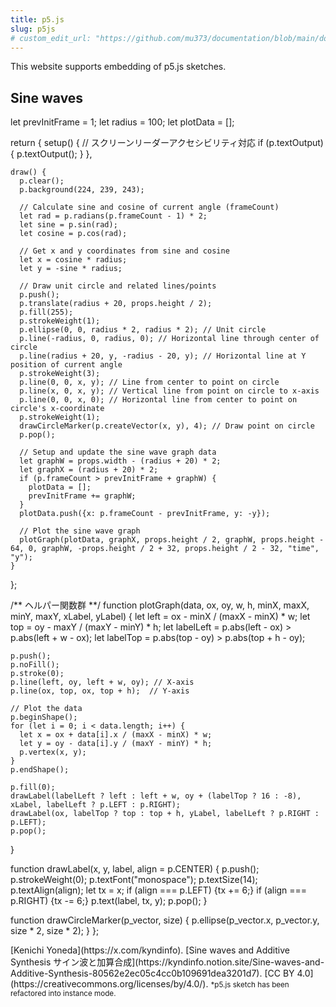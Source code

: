 ```yaml
---
title: p5.js
slug: p5js
# custom_edit_url: "https://github.com/mu373/documentation/blob/main/docs/network-science/foundations/test-notebook.ipynb"
---
```



This website supports embedding of p5.js sketches.


## Sine waves

  let prevInitFrame = 1;
  let radius = 100;
  let plotData = [];
  
  return {
    setup() {
      // スクリーンリーダーアクセシビリティ対応
      if (p.textOutput) {
        p.textOutput();
      }
    },
    
    draw() {
      p.clear();
      p.background(224, 239, 243);
      
      // Calculate sine and cosine of current angle (frameCount)
      let rad = p.radians(p.frameCount - 1) * 2;
      let sine = p.sin(rad);
      let cosine = p.cos(rad);
      
      // Get x and y coordinates from sine and cosine
      let x = cosine * radius;
      let y = -sine * radius;
      
      // Draw unit circle and related lines/points
      p.push();
      p.translate(radius + 20, props.height / 2);
      p.fill(255); 
      p.strokeWeight(1);
      p.ellipse(0, 0, radius * 2, radius * 2); // Unit circle
      p.line(-radius, 0, radius, 0); // Horizontal line through center of circle
      p.line(radius + 20, y, -radius - 20, y); // Horizontal line at Y position of current angle
      p.strokeWeight(3);
      p.line(0, 0, x, y); // Line from center to point on circle
      p.line(x, 0, x, y); // Vertical line from point on circle to x-axis
      p.line(0, 0, x, 0); // Horizontal line from center to point on circle's x-coordinate
      p.strokeWeight(1);
      drawCircleMarker(p.createVector(x, y), 4); // Draw point on circle
      p.pop();
      
      // Setup and update the sine wave graph data
      let graphW = props.width - (radius + 20) * 2;
      let graphX = (radius + 20) * 2;
      if (p.frameCount > prevInitFrame + graphW) {
        plotData = [];
        prevInitFrame += graphW;
      }
      plotData.push({x: p.frameCount - prevInitFrame, y: -y});
      
      // Plot the sine wave graph
      plotGraph(plotData, graphX, props.height / 2, graphW, props.height - 64, 0, graphW, -props.height / 2 + 32, props.height / 2 - 32, "time", "y");
    }
  };
  
  /** ヘルパー関数群 **/
  function plotGraph(data, ox, oy, w, h, minX, maxX, minY, maxY, xLabel, yLabel) {
    let left = ox - minX / (maxX - minX) * w;
    let top = oy - maxY / (maxY - minY) * h;
    let labelLeft = p.abs(left - ox) > p.abs(left + w - ox);
    let labelTop = p.abs(top - oy) > p.abs(top + h - oy);
    
    p.push();
    p.noFill(); 
    p.stroke(0);
    p.line(left, oy, left + w, oy); // X-axis
    p.line(ox, top, ox, top + h);  // Y-axis
    
    // Plot the data
    p.beginShape();
    for (let i = 0; i < data.length; i++) {
      let x = ox + data[i].x / (maxX - minX) * w;
      let y = oy - data[i].y / (maxY - minY) * h;
      p.vertex(x, y);
    }
    p.endShape();
    
    p.fill(0);
    drawLabel(labelLeft ? left : left + w, oy + (labelTop ? 16 : -8), xLabel, labelLeft ? p.LEFT : p.RIGHT);
    drawLabel(ox, labelTop ? top : top + h, yLabel, labelLeft ? p.RIGHT : p.LEFT);
    p.pop();
  }
  
  function drawLabel(x, y, label, align = p.CENTER) {
    p.push();
    p.strokeWeight(0);
    p.textFont("monospace");
    p.textSize(14);
    p.textAlign(align);
    let tx = x;
    if (align === p.LEFT) {tx += 6;}
    if (align === p.RIGHT) {tx -= 6;}
    p.text(label, tx, y);
    p.pop();
  }
  
  function drawCircleMarker(p_vector, size) {
    p.ellipse(p_vector.x, p_vector.y, size * 2, size * 2);
  }
};

<P5Sketch
  sketch={unitCircleSketch}
/>

<div style={{textAlign: 'center'}}>
[Kenichi Yoneda](https://x.com/kyndinfo). [Sine waves and Additive Synthesis サイン波と加算合成](https://kyndinfo.notion.site/Sine-waves-and-Additive-Synthesis-80562e2ec05c4cc0b109691dea3201d7). [CC BY 4.0](https://creativecommons.org/licenses/by/4.0/).  
<small>*p5.js sketch has been refactored into instance mode.</small>
</div>